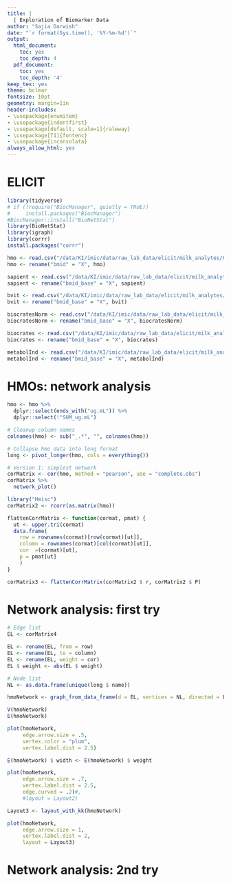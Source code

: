 ```yaml
---
title: |
  | Exploration of Biomarker Data
author: "Sajia Darwish"
date: "`r format(Sys.time(), '%Y-%m-%d')`"
output:
  html_document:
    toc: yes
    toc_depth: 4
  pdf_document:
    toc: yes
    toc_depth: '4'
keep_tex: yes
theme: bclear
fontsize: 10pt
geometry: margin=1in
header-includes:
- \usepackage{enumitem}
- \usepackage{indentfirst}
- \usepackage[default, scale=1]{raleway}
- \usepackage[T1]{fontenc}
- \usepackage{inconsolata}
always_allow_html: yes
---
```


# ELICIT
```r
library(tidyverse)
# if (!require("BiocManager", quietly = TRUE))
#     install.packages("BiocManager")
#BiocManager::install("BioNetStat")
library(BioNetStat)
library(igraph)
library(corrr)
install.packages("corrr")

hmo <- read.csv("/data/KI/imic/data/raw_lab_data/elicit/milk_analytes/HMO_ELICIT.csv")
hmo <- rename("bmid" = "X", hmo)

sapient <- read.csv("/data/KI/imic/data/raw_lab_data/elicit/milk_analytes/Sapient_ELICIT.csv")
sapient <- rename("bmid_base" = "X", sapient)

bvit <- read.csv("/data/KI/imic/data/raw_lab_data/elicit/milk_analytes/Allen_Bvit_ELICIT.csv")
bvit <- rename("bmid_base" = "X", bvit)

biocratesNorm <- read.csv("/data/KI/imic/data/raw_lab_data/elicit/milk_analytes/Biocrates_ELICIT_Normalized_toALL_NS.csv")
biocratesNorm <- rename("bmid_base" = "X", biocratesNorm)

biocrates <- read.csv("/data/KI/imic/data/raw_lab_data/elicit/milk_analytes/Biocrates_ELICIT_NOT_Normalized.csv")
biocrates <- rename("bmid_base" = "X", biocrates)

metabolInd <- read.csv("/data/KI/imic/data/raw_lab_data/elicit/milk_analytes/MetaboIndicators/Biocrates_ELICIT_Normalized_MetaboINDICATOR.csv")
metabolInd <- rename("bmid_base" = "X", metabolInd)
```

# HMOs: network analysis
```r
hmo <- hmo %>%
  dplyr::select(ends_with("ug.mL")) %>%
  dplyr::select(!"SUM_ug.mL")

# Cleanup column names
colnames(hmo) <- sub("_.*", "", colnames(hmo))

# Collapse hmo data into long format
long <- pivot_longer(hmo, cols = everything())

# Version 1: simplest network
corMatrix <- cor(hmo, method = "pearson", use = "complete.obs")
corMatrix %>%
  network_plot()

library("Hmisc")
corMatrix2 <- rcorr(as.matrix(hmo))

flattenCorrMatrix <- function(cormat, pmat) {
  ut <- upper.tri(cormat)
  data.frame(
    row = rownames(cormat)[row(cormat)[ut]],
    column = rownames(cormat)[col(cormat)[ut]],
    cor  =(cormat)[ut],
    p = pmat[ut]
    )
}

corMatrix3 <- flattenCorrMatrix(corMatrix2 $ r, corMatrix2 $ P)
```

# Network analysis: first try
```r
# Edge list
EL <- corMatrix4

EL <- rename(EL, from = row)
EL <- rename(EL, to = column)
EL <- rename(EL, weight = cor)
EL $ weight <- abs(EL $ weight)

# Node list
NL <- as.data.frame(unique(long $ name))

hmoNetwork <- graph_from_data_frame(d = EL, vertices = NL, directed = FALSE)

V(hmoNetwork)
E(hmoNetwork)

plot(hmoNetwork, 
     edge.arrow.size = .5, 
     vertex.color = "plum", 
     vertex.label.dist = 2.5)

E(hmoNetwork) $ width <- E(hmoNetwork) $ weight

plot(hmoNetwork, 
     edge.arrow.size = .7, 
     vertex.label.dist = 2.5, 
     edge.curved = .2)#, 
     #layout = Layout2)

Layout3 <- layout_with_kk(hmoNetwork)

plot(hmoNetwork, 
     edge.arrow.size = 1, 
     vertex.label.dist = 2, 
     layout = Layout3)

```

# Network analysis: 2nd try
```r

```








